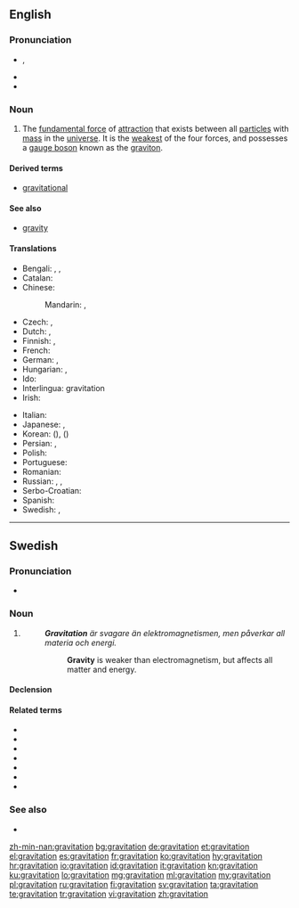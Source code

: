 {{also|Gravitation}}
==English==

{{wikipedia}}

===Pronunciation===
* {{IPA|/ˌɡɹævɪˈteɪʃən/}}, {{X-SAMPA|/%gr`{vI"teIS@n/}}
* {{audio|en-us-gravitation.ogg|Audio (US)}}
* {{rhymes|eɪʃən}}

===Noun===
{{en-noun|-}}

# {{context|physics|lang=en}} The [[fundamental force]] of [[attraction]] that exists between all [[particle]]s with [[mass]] in the [[universe]]. It is the [[weakest]] of the four forces, and possesses a [[gauge boson]] known as the [[graviton]].

====Derived terms====
* [[gravitational]]

====See also====
* [[gravity]]

====Translations====
{{trans-top|fundamental force of attraction}}
* Bengali: {{t|bn|অভিকর্ষ|sc=Beng}}, {{t|bn|মহাকর্ষ|sc=Beng}}, {{t|bn|মাধ্যাকর্ষণ|sc=Beng}}
* Catalan: {{t|ca|gravitació|f}}
* Chinese:
*: Mandarin: {{t+|cmn|重力|tr=zhònglì|sc=Hani}}, {{t+|cmn|引力|tr=yǐnlì|sc=Hani}}
* Czech: {{t|cs|přitažlivost|f}}, {{t|cs|gravitace|f}}
* Dutch: {{t+|nl|zwaartekracht|f}}, {{t+|nl|gravitatie|f}}
* Finnish: {{t+|fi|painovoima}}, {{t+|fi|gravitaatio}}
* French: {{t+|fr|gravitation|f}}
* German: {{t+|de|Schwerkraft|f}}, {{t+|de|Gravitation|f}}
* Hungarian: {{t+|hu|gravitáció}}, {{t+|hu|tömegvonzás}}
* Ido: {{t|io|gravitado}}
* Interlingua: gravitation
* Irish: {{t+|ga|imtharraingt|f}}
{{trans-mid}}
* Italian: {{t+|it|gravitazione|f}}
* Japanese: {{t|ja|引力|tr=いんりょく, inryoku}}, {{t+|ja|重力|tr=じゅうりょく, jūryoku|sc=Jpan}}
* Korean: {{t+|ko|인력|tr=inryeok|sc=Kore}} ({{t+|ko|引力|sc=Kore}}), {{t+|ko|중력|tr=jungryeok|sc=Kore}} ({{t+|ko|重力|sc=Kore}})
* Persian: {{t+|fa|گرانش|sc=fa-Arab}}, {{t+|fa|جاذبه|sc=fa-Arab}}
* Polish: {{t+|pl|grawitacja|f}}
* Portuguese: {{t+|pt|gravitação|f}}
* Romanian: {{t|ro|gravitație|f}}
* Russian: {{t+|ru|гравитация|f|sc=Cyrl|tr=gravitácija}}, {{t+|ru|тяготение|n|sc=Cyrl|tr=tjagoténije}}, {{t+|ru|притяжение|n|tr=pritjažénije|sc=Cyrl}}
* Serbo-Croatian: {{t|sh|gravitácija|f}}
* Spanish: {{t+|es|gravitación|f}}
* Swedish: {{t+|sv|gravitation|c}}, {{t+|sv|tyngdkraft|c}}
{{trans-bottom}}

----

==Swedish==

===Pronunciation===
* {{IPA|/ɡravɪtaˈɧuːn/|lang=sv}}

===Noun===
{{sv-noun|c}}

# {{context|physics|lang=sv}} {{l|en|gravitation}}
#: '''''Gravitation''' är svagare än elektromagnetismen, men påverkar all materia och energi.''
#:: '''Gravity''' is weaker than electromagnetism, but affects all matter and energy.

====Declension====
{{sv-noun-unc-irreg-c|2=gravitationen}}

====Related terms====
* {{l|sv|gravitationell}}
* {{l|sv|gravitationsfält}}
* {{l|sv|gravitationslins}}
* {{l|sv|gravitationsstrålning}}
* {{l|sv|gravitationsvåg}}
* {{l|sv|gravitera}}
* {{l|sv|graviton}}

===See also===
* {{list:fundamental interactions/sv}}

[[zh-min-nan:gravitation]]
[[bg:gravitation]]
[[de:gravitation]]
[[et:gravitation]]
[[el:gravitation]]
[[es:gravitation]]
[[fr:gravitation]]
[[ko:gravitation]]
[[hy:gravitation]]
[[hr:gravitation]]
[[io:gravitation]]
[[id:gravitation]]
[[it:gravitation]]
[[kn:gravitation]]
[[ku:gravitation]]
[[lo:gravitation]]
[[mg:gravitation]]
[[ml:gravitation]]
[[my:gravitation]]
[[pl:gravitation]]
[[ru:gravitation]]
[[fi:gravitation]]
[[sv:gravitation]]
[[ta:gravitation]]
[[te:gravitation]]
[[tr:gravitation]]
[[vi:gravitation]]
[[zh:gravitation]]